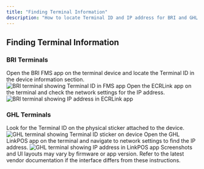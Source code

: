 ```yaml
---
title: "Finding Terminal Information"
description: "How to locate Terminal ID and IP address for BRI and GHL terminals"
---
```


## Finding Terminal Information

### BRI Terminals

<Steps>
<Step title="Find Terminal ID (TID)">
  Open the BRI FMS app on the terminal device and locate the Terminal ID in the device information section.
  
  <Frame>
  <img src="/images/bri/bri-tid.png" alt="BRI terminal showing Terminal ID in FMS app" />
  </Frame>
</Step>

<Step title="Find IP Address">
  Open the ECRLink app on the terminal and check the network settings for the IP address.
  
  <Frame>
  <img src="/images/bri/bri-ip.png" alt="BRI terminal showing IP address in ECRLink app" />
  </Frame>
</Step>
</Steps>

### GHL Terminals

<Steps>
<Step title="Find Terminal ID (TID)">
  Look for the Terminal ID on the physical sticker attached to the device.
  
  <Frame>
  <img src="/images/ghl/ghl-tid.jpg" alt="GHL terminal showing Terminal ID sticker on device" />
  </Frame>
</Step>

<Step title="Find IP Address">
  Open the GHL LinkPOS app on the terminal and navigate to network settings to find the IP address.
  
  <Frame>
  <img src="/images/ghl/ghl-ip.jpg" alt="GHL terminal showing IP address in LinkPOS app" />
  </Frame>
</Step>
</Steps>

<Note>
Screenshots and UI layouts may vary by firmware or app version. Refer to the latest vendor documentation if the interface differs from these instructions.
</Note>
